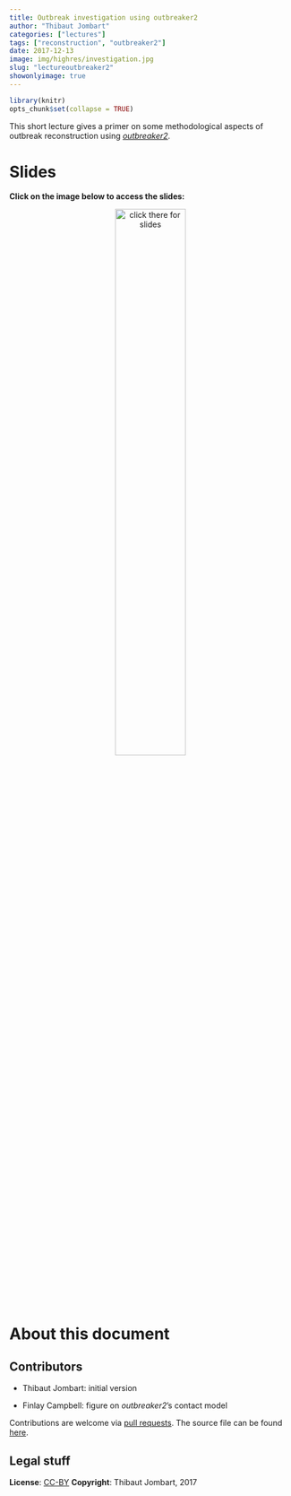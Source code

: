 ```yaml
---
title: Outbreak investigation using outbreaker2
author: "Thibaut Jombart"
categories: ["lectures"]
tags: ["reconstruction", "outbreaker2"]
date: 2017-12-13
image: img/highres/investigation.jpg
slug: "lectureoutbreaker2"
showonlyimage: true
---
```


	
```r
library(knitr)
opts_chunk$set(collapse = TRUE)
```

This short lecture gives a primer on some methodological aspects of outbreak
reconstruction using [*outbreaker2*](http://www.repidemicsconsortium.org/outbreaker2).

# Slides

**Click on the image below to access the slides:**

<center>
<a href="../../slides/outbreak_reconstruction_primer/outbreak_reconstruction_primer.html"><img class="gateway" src="../../img/highres/investigation.jpg" width="50%" alt="click there for slides" align="middle"></a>
</center>





# About this document

## Contributors

- Thibaut Jombart: initial version

- Finlay Campbell: figure on *outbreaker2*'s contact model


Contributions are welcome via [pull
requests](https://github.com/reconhub/learn/pulls). The source file can be found
[here](https://github.com/reconhub/learn/blob/master/static/slides/outbreak_reconstruction_primer/outbreak_reconstruction_primer.Rmd).



## Legal stuff

**License**: [CC-BY](https://creativecommons.org/licenses/by/3.0/)
**Copyright**: Thibaut Jombart, 2017 
